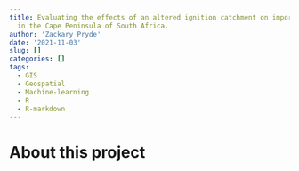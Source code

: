 ```yaml
---
title: Evaluating the effects of an altered ignition catchment on important biodiversity
  in the Cape Peninsula of South Africa.
author: 'Zackary Pryde'
date: '2021-11-03'
slug: []
categories: []
tags:
  - GIS
  - Geospatial
  - Machine-learning
  - R
  - R-markdown
---
```


# About this project
